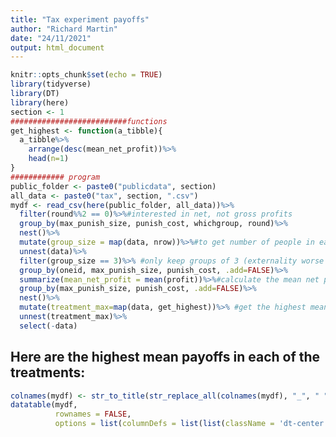 ```yaml
---
title: "Tax experiment payoffs"
author: "Richard Martin"
date: "24/11/2021"
output: html_document
---
```


```r
knitr::opts_chunk$set(echo = TRUE)
library(tidyverse)
library(DT)
library(here)
section <- 1
##########################functions
get_highest <- function(a_tibble){
  a_tibble%>%
    arrange(desc(mean_net_profit))%>%
    head(n=1)
}
############ program
public_folder <- paste0("publicdata", section)
all_data <- paste0("tax", section, ".csv")
mydf <- read_csv(here(public_folder, all_data))%>%
  filter(round%%2 == 0)%>%#interested in net, not gross profits
  group_by(max_punish_size, punish_cost, whichgroup, round)%>%
  nest()%>%
  mutate(group_size = map(data, nrow))%>%#to get number of people in each group
  unnest(data)%>%
  filter(group_size == 3)%>% #only keep groups of 3 (externality worse with more players)
  group_by(oneid, max_punish_size, punish_cost, .add=FALSE)%>%
  summarize(mean_net_profit = mean(profit))%>%#calculate the mean net profit for each student (when playing in a group of 3)
  group_by(max_punish_size, punish_cost, .add=FALSE)%>%
  nest()%>%
  mutate(treatment_max=map(data, get_highest))%>% #get the highest mean net profit for each treatment group. 
  unnest(treatment_max)%>%
  select(-data)
```
## Here are the highest mean payoffs in each of the treatments:

```r
colnames(mydf) <- str_to_title(str_replace_all(colnames(mydf), "_", " "))
datatable(mydf, 
          rownames = FALSE,
          options = list(columnDefs = list(list(className = 'dt-center', targets = "_all"))))
```

